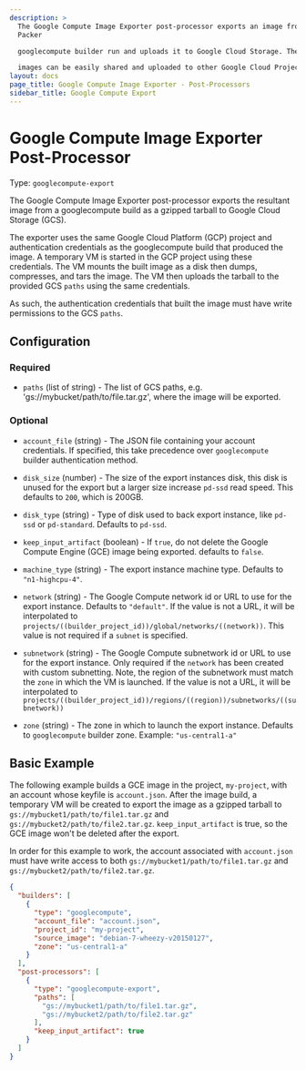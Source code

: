 ```yaml
---
description: >
  The Google Compute Image Exporter post-processor exports an image from a
  Packer

  googlecompute builder run and uploads it to Google Cloud Storage. The exported

  images can be easily shared and uploaded to other Google Cloud Projects.
layout: docs
page_title: Google Compute Image Exporter - Post-Processors
sidebar_title: Google Compute Export
---
```


# Google Compute Image Exporter Post-Processor

Type: `googlecompute-export`

The Google Compute Image Exporter post-processor exports the resultant image
from a googlecompute build as a gzipped tarball to Google Cloud Storage (GCS).

The exporter uses the same Google Cloud Platform (GCP) project and
authentication credentials as the googlecompute build that produced the image.
A temporary VM is started in the GCP project using these credentials. The VM
mounts the built image as a disk then dumps, compresses, and tars the image.
The VM then uploads the tarball to the provided GCS `paths` using the same
credentials.

As such, the authentication credentials that built the image must have write
permissions to the GCS `paths`.

## Configuration

### Required

- `paths` (list of string) - The list of GCS paths, e.g.
  'gs://mybucket/path/to/file.tar.gz', where the image will be exported.

### Optional

- `account_file` (string) - The JSON file containing your account
  credentials. If specified, this take precedence over `googlecompute`
  builder authentication method.

- `disk_size` (number) - The size of the export instances disk, this disk
  is unused for the export but a larger size increase `pd-ssd` read speed.
  This defaults to `200`, which is 200GB.

- `disk_type` (string) - Type of disk used to back export instance, like
  `pd-ssd` or `pd-standard`. Defaults to `pd-ssd`.

- `keep_input_artifact` (boolean) - If `true`, do not delete the Google Compute
  Engine (GCE) image being exported. defaults to `false`.

- `machine_type` (string) - The export instance machine type. Defaults
  to `"n1-highcpu-4"`.

- `network` (string) - The Google Compute network id or URL to use for the
  export instance. Defaults to `"default"`. If the value is not a URL, it
  will be interpolated to
  `projects/((builder_project_id))/global/networks/((network))`. This value
  is not required if a `subnet` is specified.

- `subnetwork` (string) - The Google Compute subnetwork id or URL to use for
  the export instance. Only required if the `network` has been created with
  custom subnetting. Note, the region of the subnetwork must match the
  `zone` in which the VM is launched. If the value is not a URL,
  it will be interpolated to
  `projects/((builder_project_id))/regions/((region))/subnetworks/((subnetwork))`

- `zone` (string) - The zone in which to launch the export instance. Defaults
  to `googlecompute` builder zone. Example: `"us-central1-a"`

## Basic Example

The following example builds a GCE image in the project, `my-project`, with an
account whose keyfile is `account.json`. After the image build, a temporary VM
will be created to export the image as a gzipped tarball to
`gs://mybucket1/path/to/file1.tar.gz` and
`gs://mybucket2/path/to/file2.tar.gz`. `keep_input_artifact` is true, so the
GCE image won't be deleted after the export.

In order for this example to work, the account associated with `account.json`
must have write access to both `gs://mybucket1/path/to/file1.tar.gz` and
`gs://mybucket2/path/to/file2.tar.gz`.

```json
{
  "builders": [
    {
      "type": "googlecompute",
      "account_file": "account.json",
      "project_id": "my-project",
      "source_image": "debian-7-wheezy-v20150127",
      "zone": "us-central1-a"
    }
  ],
  "post-processors": [
    {
      "type": "googlecompute-export",
      "paths": [
        "gs://mybucket1/path/to/file1.tar.gz",
        "gs://mybucket2/path/to/file2.tar.gz"
      ],
      "keep_input_artifact": true
    }
  ]
}
```
